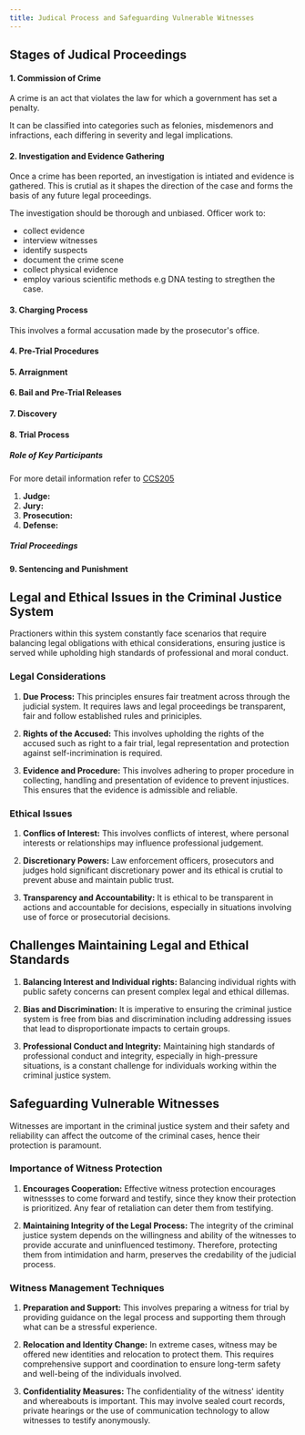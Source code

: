 ```yaml
---
title: Judical Process and Safeguarding Vulnerable Witnesses
---
```


## Stages of Judical Proceedings

#### 1. Commission of Crime

A crime is an act that violates the law for which a government has set a penalty.

It can be classified into categories such as felonies, misdemenors and infractions,
each differing in severity and legal implications.

#### 2. Investigation and Evidence Gathering

Once a crime has been reported, an investigation is intiated and evidence is
gathered. This is crutial as it shapes the direction of the case and forms the 
basis of any future legal proceedings.

The investigation should be thorough and unbiased. Officer work to:
- collect evidence
- interview witnesses
- identify suspects
- document the crime scene
- collect physical evidence
- employ various scientific methods e.g DNA testing 
to stregthen the case.

#### 3. Charging Process

This involves a formal accusation made by the prosecutor's office.

#### 4. Pre-Trial Procedures

#### 5. Arraignment

#### 6. Bail and Pre-Trial Releases

#### 7. Discovery

#### 8. Trial Process

##### Role of Key Participants

For more detail information refer to [CCS205](/year2/ccs205/players-in-criminal-proceedings/)

1. **Judge:** 
2. **Jury:**
3. **Prosecution:**
4. **Defense:**

##### Trial Proceedings

#### 9. Sentencing and Punishment

## Legal and Ethical Issues in the Criminal Justice System

Practioners within this system constantly face scenarios that require balancing
legal obligations with ethical considerations, ensuring justice is served while
upholding high standards of professional and moral conduct.

### Legal Considerations

1. **Due Process:** This principles ensures fair treatment across through the 
judicial system. It requires laws and legal proceedings be transparent, fair 
and follow established rules and priniciples.

2. **Rights of the Accused:** This involves upholding the rights of the accused 
such as right to a fair trial, legal representation and protection against 
self-incrimination is required.

3. **Evidence and Procedure:** This involves adhering to proper procedure in 
collecting, handling and presentation of evidence to prevent injustices. This
ensures that the evidence is admissible and reliable.

### Ethical Issues

1. **Conflics of Interest:** This involves conflicts of interest, where personal
interests or relationships may influence professional judgement.

2. **Discretionary Powers:** Law enforcement officers, prosecutors and judges
hold significant discretionary power and its ethical is crutial to prevent 
abuse and maintain public trust.

3. **Transparency and Accountability:** It is ethical to be transparent in actions
and accountable for decisions, especially in situations involving use of force
or prosecutorial decisions.

## Challenges Maintaining Legal and Ethical Standards

1. **Balancing Interest and Individual rights:** Balancing individual rights 
with public safety concerns can present complex legal and ethical dillemas.

2. **Bias and Discrimination:** It is imperative to ensuring the criminal justice 
system is free from bias and discrimination including addressing issues that lead
to disproportionate impacts to certain groups.

3. **Professional Conduct and Integrity:** Maintaining high standards of professional
conduct and integrity, especially in high-pressure situations, is a constant
challenge for individuals working within the criminal justice system.

## Safeguarding Vulnerable Witnesses

Witnesses are important in the criminal justice system and their safety and
reliability can affect the outcome of the criminal cases, hence their protection
is paramount.

### Importance of Witness Protection

1. **Encourages Cooperation:** Effective witness protection encourages witnessses
to come forward and testify, since they know their protection is prioritized.
Any fear of retaliation can deter them from testifying.

2. **Maintaining Integrity of the Legal Process:** The integrity of the criminal
justice system depends on the willingness and ability of the witnesses to provide
accurate and uninfluenced testimony. Therefore, protecting them from intimidation
and harm, preserves the credability of the judicial process.

### Witness Management Techniques

1. **Preparation and Support:** This involves preparing a witness for trial by
providing guidance on the legal process and supporting them through what can be
a stressful experience.

2. **Relocation and Identity Change:** In extreme cases, witness may be offered
new identities and relocation to protect them. This requires comprehensive 
support and coordination to ensure long-term safety and well-being of the individuals
involved.

3. **Confidentiality Measures:** The confidentiality of the witness' identity and
whereabouts is important. This may involve sealed court records, private hearings
or the use of communication technology to allow witnesses to testify anonymously.
